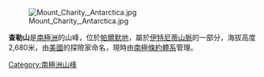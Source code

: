 [[Image:Mount_Charity,_Antarctica.jpg|right]]

'''查勒山'''是[[南極洲|南極洲]]的山峰，位於[[帕爾默地|帕爾默地]]，屬於[[伊特尼蒂山脈|伊特尼蒂山脈]]的一部分，海拔高度2,680米，由[[美國|美國]]的探險家命名，現時由[[南極條約體系|南極條約體系]]管理。

{{Antarctica-geo-stub}}
[[Category:南極洲山峰|Category:南極洲山峰]]